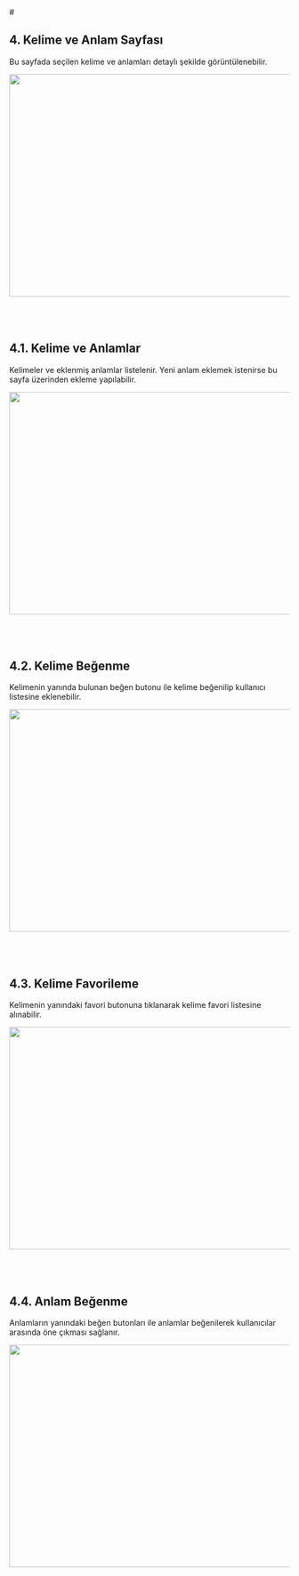 
  <div style={{ borderBottom: "1px solid #ccc", width: "100%" }}></div>
  
<div style={{ padding: "3rem"}}>
# 

## 4. Kelime ve Anlam Sayfası

 Bu sayfada seçilen kelime ve anlamları detaylı şekilde görüntülenebilir.


<img src="/img/kelimedetaylari.png" width="800" height="400" />

<br />
<br />
<br />
<br />

## 4.1. Kelime ve Anlamlar

 Kelimeler ve eklenmiş anlamlar listelenir. Yeni anlam eklemek istenirse bu sayfa üzerinden ekleme yapılabilir.


<img src="/img/kelimeveanlamdetayi.png" width="800" height="400" />

<br />
<br />
<br />
<br />

## 4.2. Kelime Beğenme

 Kelimenin yanında bulunan beğen butonu ile kelime beğenilip kullanıcı listesine eklenebilir.


<img src="/img/kelimebegenme.png" width="800" height="400" />

<br />
<br />
<br />
<br />

## 4.3. Kelime Favorileme

 Kelimenin yanındaki favori butonuna tıklanarak kelime favori listesine alınabilir.


<img src="/img/kelimefavorileme.png" width="800" height="400" />

<br />
<br />
<br />
<br />


## 4.4. Anlam Beğenme

 Anlamların yanındaki beğen butonları ile anlamlar beğenilerek kullanıcılar arasında öne çıkması sağlanır.


<img src="/img/anlambegenme.png" width="800" height="400" />
</div>